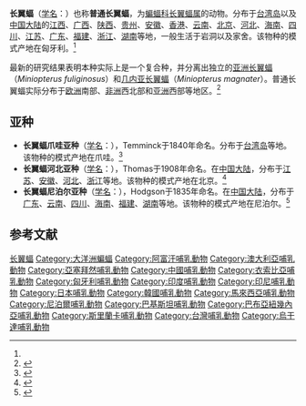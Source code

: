 {{Speciesbox
| name = 长翼蝠
| status = VU
| status_system = IUCN3.1
| status_ref =<ref name=iucn>{{IUCN|authors=Gazaryan, S., Bücs, S. & Çoraman, E|year=2020|id=81633057|title=''Miniopterus schreibersii''|page =e.T81633057A195856522|access-date=2021-12-06}}</ref>
| image = Miniopterus schreibersii dasythrix.jpg
| genus = Miniopterus
| species = schreibersi
| authority = (Kuhl, 1819)<ref name='id225'>{{cite web| url =http://www.bioinfo.cn/db05/BjdwSpecies.php?action=view&id=225| title =长翼蝠| work =《中国动物物种编目数据库》| publisher =中国科学院微生物研究所| author =中国科学院动物研究所| accessdate =2009-03-27| deadurl =yes| archiveurl =https://web.archive.org/web/20160305024341/http://www.bioinfo.cn/db05/BjdwSpecies.php?action=view&id=225| archivedate =2016-03-05}}</ref>
| range_map = Miniopterus schreibersii range Map.png
}}

'''长翼蝠'''（[[学名|学名]]：{{lang|la|'''''Miniopterus schreibersi'''''}}）也称'''普通长翼蝠'''，为[[蝙蝠科|蝙蝠科]][[长翼蝠属|长翼蝠属]]的动物。分布于[[台湾岛|台湾岛]]以及[[中国大陆|中国大陆]]的[[江西|江西]]、[[广西|广西]]、[[陕西|陕西]]、[[贵州|贵州]]、[[安徽|安徽]]、[[香港|香港]]、[[云南|云南]]、[[北京|北京]]、[[河北|河北]]、[[海南|海南]]、[[四川|四川]]、[[江苏|江苏]]、[[广东|广东]]、[[福建|福建]]、[[浙江|浙江]]、[[湖南|湖南]]等地，一般生活于岩洞以及家舍。该物种的模式产地在匈牙利。<ref name='id225'/>

最新的研究结果表明本种实际上是一个复合种，并分离出独立的[[亚洲长翼蝠|亚洲长翼蝠]]（''Miniopterus fuliginosus''）和[[几内亚长翼蝠|几内亚长翼蝠]]（''Miniopterus magnater''）。普通长翼蝠实际分布于[[欧洲|欧洲]]南部、[[非洲|非洲]]西北部和[[亚洲|亚洲]]西部等地区。<ref name="李时">{{Cite thesis| publisher = 东北师范大学| last = 李时| title = 亚洲长翼蝠物种形成与种内分化研究| degree = 博士| accessdate = | date = 2015| url = |id={{CNKI|1015419190.nh|CDFD}} }}</ref>

== 亚种 ==
* '''长翼蝠爪哇亚种'''（[[学名|学名]]：{{lang|la|''Miniopterus schreibersi blepotis''}}），Temminck于1840年命名。分布于[[台湾岛|台湾岛]]等地。该物种的模式产地在爪哇。<ref name='id226'>{{cite web| url =http://www.bioinfo.cn/db05/BjdwSpecies.php?action=view&id=226| title =长翼蝠爪哇亚种| work =《中国动物物种编目数据库》| publisher =中国科学院微生物研究所| author =中国科学院动物研究所| accessdate =2009-03-27| deadurl =yes| archiveurl =https://web.archive.org/web/20160305063637/http://www.bioinfo.cn/db05/BjdwSpecies.php?action=view&id=226| archivedate =2016-03-05}}</ref>
* '''长翼蝠河北亚种'''（[[学名|学名]]：{{lang|la|''Miniopterus schreibersi chinensis''}}），Thomas于1908年命名。在[[中国大陆|中国大陆]]，分布于[[江苏|江苏]]、[[安徽|安徽]]、[[河北|河北]]、[[浙江|浙江]]等地。该物种的模式产地在北京。<ref name='id227'>{{cite web| url =http://www.bioinfo.cn/db05/BjdwSpecies.php?action=view&id=227| title =长翼蝠河北亚种| work =《中国动物物种编目数据库》| publisher =中国科学院微生物研究所| author =中国科学院动物研究所| accessdate =2009-03-27| deadurl =yes| archiveurl =https://web.archive.org/web/20160305011842/http://www.bioinfo.cn/db05/BjdwSpecies.php?action=view&id=227| archivedate =2016-03-05}}</ref>
* '''长翼蝠尼泊尔亚种'''（[[学名|学名]]：{{lang|la|''Miniopterus schreibersi fuliginosus''}}），Hodgson于1835年命名。在[[中国大陆|中国大陆]]，分布于[[广东|广东]]、[[云南|云南]]、[[四川|四川]]、[[海南|海南]]、[[福建|福建]]、[[湖南|湖南]]等地。该物种的模式产地在尼泊尔。<ref name='id228'>{{cite web| url =http://www.bioinfo.cn/db05/BjdwSpecies.php?action=view&id=228| title =长翼蝠尼泊尔亚种| work =《中国动物物种编目数据库》| publisher =中国科学院微生物研究所| author =中国科学院动物研究所| accessdate =2009-03-27| deadurl =yes| archiveurl =https://web.archive.org/web/20160305014453/http://www.bioinfo.cn/db05/BjdwSpecies.php?action=view&id=228| archivedate =2016-03-05}}</ref>

== 参考文献 ==
{{reflist}}
{{Taxonbar|from=Q833653}}

[[Category:长翼蝠属|长翼蝠]]
[[Category:大洋洲蝙蝠|Category:大洋洲蝙蝠]]
[[Category:阿富汗哺乳動物|Category:阿富汗哺乳動物]]
[[Category:澳大利亞哺乳動物|Category:澳大利亞哺乳動物]]
[[Category:亞塞拜然哺乳動物|Category:亞塞拜然哺乳動物]]
[[Category:中國哺乳動物|Category:中國哺乳動物]]
[[Category:衣索比亞哺乳動物|Category:衣索比亞哺乳動物]]
[[Category:匈牙利哺乳動物|Category:匈牙利哺乳動物]]
[[Category:印度哺乳動物|Category:印度哺乳動物]]
[[Category:印尼哺乳動物|Category:印尼哺乳動物]]
[[Category:日本哺乳動物|Category:日本哺乳動物]]
[[Category:韓國哺乳動物|Category:韓國哺乳動物]]
[[Category:馬來西亞哺乳動物|Category:馬來西亞哺乳動物]]
[[Category:尼泊爾哺乳動物|Category:尼泊爾哺乳動物]]
[[Category:巴基斯坦哺乳動物|Category:巴基斯坦哺乳動物]]
[[Category:巴布亞紐幾內亞哺乳動物|Category:巴布亞紐幾內亞哺乳動物]]
[[Category:斯里蘭卡哺乳動物|Category:斯里蘭卡哺乳動物]]
[[Category:台灣哺乳動物|Category:台灣哺乳動物]]
[[Category:烏干達哺乳動物|Category:烏干達哺乳動物]]